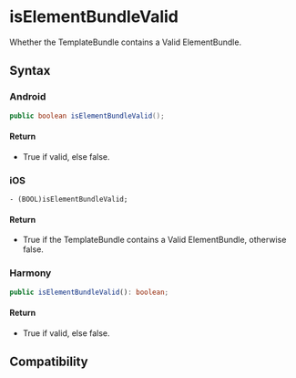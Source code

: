 # isElementBundleValid

Whether the TemplateBundle contains a Valid ElementBundle.

## Syntax

### Android

```java
public boolean isElementBundleValid();
```

#### Return

- True if valid, else false.

### iOS

```objc
- (BOOL)isElementBundleValid;
```

#### Return
- True if the TemplateBundle contains a Valid ElementBundle, otherwise false.

### Harmony

```typescript
public isElementBundleValid(): boolean;
```

#### Return
- True if valid, else false.

## Compatibility


<LegacyCompatTable metadata="lynx-native-api/template-bundle/is-element-bundle-valid" />